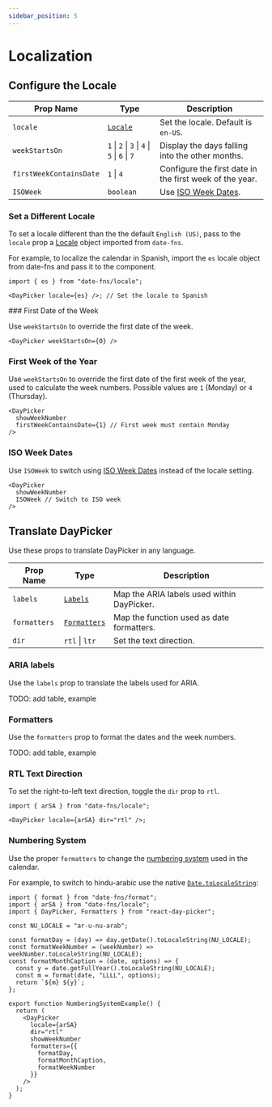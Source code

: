 ```yaml
---
sidebar_position: 5
---
```


# Localization

## Configure the Locale

| Prop Name               | Type                                          | Description                                                        |
| ----------------------- | --------------------------------------------- | ------------------------------------------------------------------ |
| `locale`                | [`Locale`](http://date-fns.org/docs/Locale)   | Set the locale. Default is `en-US`.                                |
| `weekStartsOn`          | `1` \| `2` \| `3` \| `4` \| `5` \| `6` \| `7` | Display the days falling into the other months.                    |
| `firstWeekContainsDate` | `1` \| `4`                                    | Configure the first date in the first week of the year.            |
| `ISOWeek`               | `boolean`                                     | Use [ISO Week Dates](https://en.wikipedia.org/wiki/ISO_week_date). |

### Set a Different Locale

To set a locale different than the the default `English (US)`, pass to the `locale` prop a [Locale](http://date-fns.org/docs/Locale) object imported from `date-fns`.

For example, to localize the calendar in Spanish, import the `es` locale object from date-fns and pass it to the component.

```tsx caption="render:Spanish"
import { es } from "date-fns/locale";

<DayPicker locale={es} />; // Set the locale to Spanish
```

<BrowserWindow>
  <Examples.Spanish />
</BrowserWindow>
### First Date of the Week

Use `weekStartsOn` to override the first date of the week.

```tsx
<DayPicker weekStartsOn={0} />
```

<BrowserWindow>
  <Examples.SpanishWeekStartsOn />
</BrowserWindow>

### First Week of the Year

Use `weekStartsOn` to override the first date of the first week of the year, used to calculate the week numbers. Possible values are `1` (Monday) or `4` (Thursday).

```tsx caption="render:WeeknumberCustom"
<DayPicker
  showWeekNumber
  firstWeekContainsDate={1} // First week must contain Monday
/>
```

<BrowserWindow>
  <Examples.WeeknumberCustom />
</BrowserWindow>

### ISO Week Dates

Use `ISOWeek` to switch using [ISO Week Dates](https://en.wikipedia.org/wiki/ISO_week_date) instead of the locale setting.

```tsx caption="render:WeeknumberIso"
<DayPicker
  showWeekNumber
  ISOWeek // Switch to ISO week
/>
```

<BrowserWindow>
  <Examples.WeeknumberIso />
</BrowserWindow>

## Translate DayPicker

Use these props to translate DayPicker in any language.

| Prop Name    | Type                                              | Description                                |
| ------------ | ------------------------------------------------- | ------------------------------------------ |
| `labels`     | [`Labels`](../api/type-aliases/Labels.md)         | Map the ARIA labels used within DayPicker. |
| `formatters` | [`Formatters`](../api/type-aliases/Formatters.md) | Map the function used as date formatters.  |
| `dir`        | `rtl` \| `ltr`                                    | Set the text direction.                    |

### ARIA labels

Use the `labels` prop to translate the labels used for ARIA.

TODO: add table, example

### Formatters

Use the `formatters` prop to format the dates and the week numbers.

TODO: add table, example

### RTL Text Direction

To set the right-to-left text direction, toggle the `dir` prop to `rtl`.

```tsx caption="render:Rtl"
import { arSA } from "date-fns/locale";

<DayPicker locale={arSA} dir="rtl" />;
```

<BrowserWindow>
  <Examples.Rtl />
</BrowserWindow>

### Numbering System

Use the proper `formatters` to change the [numbering system](https://en.wikipedia.org/wiki/Numeral_system) used in the calendar.

For example, to switch to hindu-arabic use the native [`Date.toLocaleString`](https://developer.mozilla.org/en/docs/Web/JavaScript/Reference/Global_Objects/Date/toLocaleString):

```tsx caption="render:NumberingSystem"
import { format } from "date-fns/format";
import { arSA } from "date-fns/locale";
import { DayPicker, Formatters } from "react-day-picker";

const NU_LOCALE = "ar-u-nu-arab";

const formatDay = (day) => day.getDate().toLocaleString(NU_LOCALE);
const formatWeekNumber = (weekNumber) => weekNumber.toLocaleString(NU_LOCALE);
const formatMonthCaption = (date, options) => {
  const y = date.getFullYear().toLocaleString(NU_LOCALE);
  const m = format(date, "LLLL", options);
  return `${m} ${y}`;
};

export function NumberingSystemExample() {
  return (
    <DayPicker
      locale={arSA}
      dir="rtl"
      showWeekNumber
      formatters={{
        formatDay,
        formatMonthCaption,
        formatWeekNumber
      }}
    />
  );
}
```

<BrowserWindow>
  <Examples.NumberingSystem />
</BrowserWindow>
